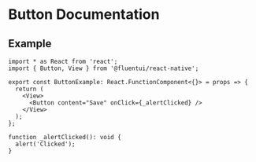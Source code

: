 # Button Documentation

## Example

```
import * as React from 'react';
import { Button, View } from '@fluentui/react-native';

export const ButtonExample: React.FunctionComponent<{}> = props => {
  return (
    <View>
      <Button content="Save" onClick={_alertClicked} />
    </View>
  );
};

function _alertClicked(): void {
  alert('Clicked');
}
```
